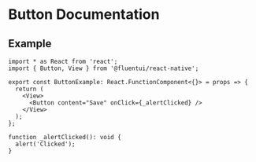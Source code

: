 # Button Documentation

## Example

```
import * as React from 'react';
import { Button, View } from '@fluentui/react-native';

export const ButtonExample: React.FunctionComponent<{}> = props => {
  return (
    <View>
      <Button content="Save" onClick={_alertClicked} />
    </View>
  );
};

function _alertClicked(): void {
  alert('Clicked');
}
```
